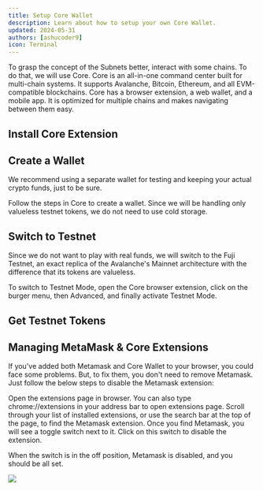 ```yaml
---
title: Setup Core Wallet
description: Learn about how to setup your own Core Wallet.
updated: 2024-05-31
authors: [ashucoder9]
icon: Terminal
---
```




To grasp the concept of the Subnets better, interact with some chains. To do that, we will use Core. Core is an all-in-one command center built for multi-chain systems. It supports Avalanche, Bitcoin, Ethereum, and all EVM-compatible blockchains. Core has a browser extension, a web wallet, and a mobile app. It is optimized for multiple chains and makes navigating between them easy.

## Install Core Extension


<InstallCoreExtension />

## Create a Wallet

<Callout type="warn">We recommend using a separate wallet for testing and keeping your actual crypto funds, just to be sure.</Callout>

Follow the steps in Core to create a wallet. Since we will be handling only valueless testnet tokens, we do not need to use cold storage.

## Switch to Testnet

Since we do not want to play with real funds, we will switch to the Fuji Testnet, an exact replica of the Avalanche's Mainnet architecture with the difference that its tokens are valueless.

To switch to Testnet Mode, open the Core browser extension, click on the burger menu, then Advanced, and finally activate Testnet Mode.

## Get Testnet Tokens


<Faucet />

## Managing MetaMask & Core Extensions

If you've added both Metamask and Core Wallet to your browser, you could face some problems. But, to fix them, you don't need to remove Metamask. Just follow the below steps to disable the Metamask extension:

Open the extensions page in browser. You can also type chrome://extensions in your address bar to open extensions page.
Scroll through your list of installed extensions, or use the search bar at the top of the page, to find the Metamask extension.
Once you find Metamask, you will see a toggle switch next to it. Click on this switch to disable the extension.

When the switch is in the off position, Metamask is disabled, and you should be all set.

![](/course-images/avalanche-fundamentals/14.png)
